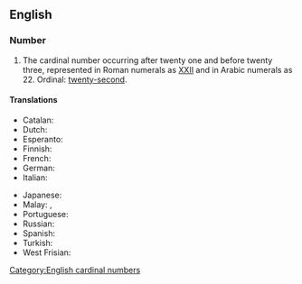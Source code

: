==English==

===Number===
{{head|en|numeral}}

# The cardinal number occurring after twenty one and before twenty three, represented in Roman numerals as [[XXII]] and in Arabic numerals as 22.  Ordinal: [[twenty-second]].

====Translations====
{{trans-top|22}}
* Catalan: {{t+|ca|vint-i-dos}}
* Dutch: {{t+|nl|tweeëntwintig|f}}
* Esperanto: {{t|eo|dudek du}}
* Finnish: {{t|fi|kaksikymmentäkaksi}}
* French: {{t|fr|vingt deux|m}}
* German: {{t+|de|zweiundzwanzig|f}}
* Italian: {{t+|it|ventidue}}
{{trans-mid}}
* Japanese: {{t|ja|にじゅうに|sc=Jpan}}
* Malay: {{t|ms|dua puluh dua}}, {{t|ms|dua likur}}
* Portuguese: {{t+|pt|vinte e dois}}
* Russian: {{t+|ru|два́дцать два|sc=Cyrl}}
* Spanish: {{t+|es|veintidós}}
* Turkish: {{t+|tr|yirmi iki}}
* West Frisian: {{t+|fy|twaentweintich}}
{{trans-bottom}}

[[Category:English cardinal numbers]]